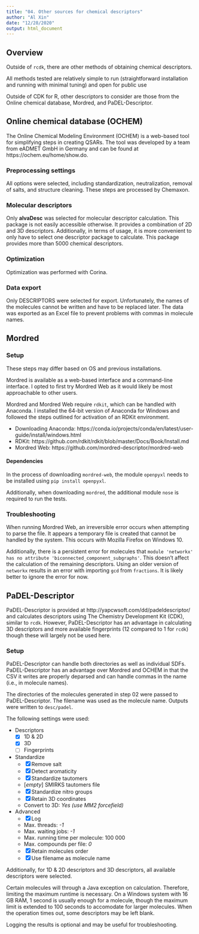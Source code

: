 ```yaml
---
title: "04. Other sources for chemical descriptors"
author: "Al Xin"
date: "12/28/2020"
output: html_document
---
```


## Overview

Outside of `rcdk`, there are other methods of obtaining chemical descriptors. 

All methods tested are relatively simple to run (straightforward installation and running with minimal tuning) and open for public use

Outside of CDK for R, other descriptors to consider are those from the Online chemical database, Mordred, and PaDEL-Descriptor. 

## Online chemical database (OCHEM)

The Online Chemical Modeling Environment (OCHEM) is a web-based tool for simplifying steps in creating QSARs. The tool was developed by a team from eADMET GmbH in Germany and can be found at https://ochem.eu/home/show.do.

### Preprocessing settings

All options were selected, including standardization, neutralization, removal of salts, and structure cleaning. These steps are processed by Chemaxon.

### Molecular descriptors

Only **alvaDesc** was selected for molecular descriptor calculation. This package is not easily accessible otherwise. It provides a combination of 2D and 3D descriptors. Additionally, in terms of usage, it is more convenient to only have to select one descriptor package to calculate. This package provides more than 5000 chemical descriptors.  

### Optimization

Optimization was performed with Corina.

### Data export

Only DESCRIPTORS were selected for export. Unfortunately, the names of the molecules cannot be written and have to be replaced later. The data was exported as an Excel file to prevent problems with commas in molecule names.

## Mordred

### Setup

These steps may differ based on OS and previous installations.

Mordred is available as a web-based interface and a command-line interface. I opted to first try Mordred Web as it would likely be most approachable to other users.  

Mordred and Mordred Web require `rdkit`, which can be handled with Anaconda. I installed the 64-bit version of Anaconda for Windows and followed the steps outlined for activation of an RDKit environment. 

- Downloading Anaconda: https://conda.io/projects/conda/en/latest/user-guide/install/windows.html
- RDKit: https://github.com/rdkit/rdkit/blob/master/Docs/Book/Install.md
- Mordred Web: https://github.com/mordred-descriptor/mordred-web

#### Dependencies

In the process of downloading `mordred-web`, the module `openpyxl` needs to be installed using `pip install openpyxl`.

Additionally, when downloading `mordred`, the additional module `nose` is required to run the tests.

### Troubleshooting

When running Mordred Web, an irreversible error occurs when attempting to parse the file. It appears a temporary file is created that cannot be handled by the system. This occurs with Mozilla Firefox on Windows 10.

Additionally, there is a persistent error for molecules that `module 'networkx' has no attribute 'biconnected_component_subgraphs'`. This doesn't affect the calculation of the remaining descriptors. Using an older version of `networkx` results in an error with importing `gcd` from `fractions`. It is likely better to ignore the error for now. 

## PaDEL-Descriptor

PaDEL-Descriptor is provided at http://yapcwsoft.com/dd/padeldescriptor/ and calculates descriptors using The Chemistry Development Kit (CDK), similar to `rcdk`. However, PaDEL-Descriptor has an advantage in calculating 3D descriptors and more available fingerprints (12 compared to 1 for `rcdk`) though these will largely not be used here.

### Setup

PaDEL-Descriptor can handle both directories as well as individual SDFs. PaDEL-Descriptor has an advantage over Mordred and OCHEM in that the CSV it writes are properly deparsed and can handle commas in the name (i.e., in molecule names).

The directories of the molecules generated in step 02 were passed to PaDEL-Descriptor. The filename was used as the molecule name. Outputs were written to `desc/padel`.

The following settings were used:

- Descriptors
  - [x] 1D & 2D
  - [x] 3D
  - [ ] Fingerprints
- Standardize
  - [x] Remove salt
  - [x] Detect aromaticity
  - [x] Standardize tautomers
  - [*empty*] SMIRKS tautomers file
  - [x] Standardize nitro groups
  - [x] Retain 3D coordinates
  - Convert to 3D: *Yes (use MM2 forcefield)*
- Advanced
  - [x] Log
  - Max. threads: *-1*
  - Max. waiting jobs: *-1*
  - Max. running time per molecule: 100 000
  - Max. compounds per file: *0*
  - [x] Retain molecules order
  - [x] Use filename as molecule name
  
Additionally, for 1D & 2D descriptors and 3D descriptors, all available descriptors were selected. 

Certain molecules will through a Java exception on calculation. Therefore, limiting the maximum runtime is necessary. On a Windows system with 16 GB RAM, 1 second is usually enough for a molecule, though the maximum limit is extended to 100 seconds to accomodate for larger molecules. When the operation times out, some descriptors may be left blank.  

Logging the results is optional and may be useful for troubleshooting.